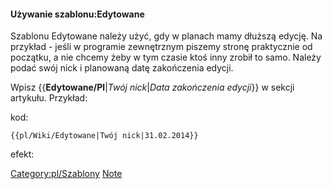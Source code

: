 <noinclude></noinclude>{{en/Ambox| type  = notice
| image = pl/Wiki/Accessories-text-editor.png
| text  = <strong>W trakcie edycji</strong><br/>Ten artykuł jest aktualnie edytowany przez użytkownika <b>{{{1|który nie podał swojego nicku}}}.</b> Planowana data zakończenia edycji to {{{2|01.01.1901}}} - jeśli ten dzień już minął, możesz usunąć ten szablon.<br>Zobacz: [[User:{{{1|nieznany}}}]]
}}<noinclude>

====Używanie szablonu:Edytowane====

Szablonu <nowiki>Edytowane</nowiki> należy użyć, gdy w planach mamy dłuższą edycję. Na przykład - jeśli w programie zewnętrznym piszemy stronę praktycznie od początku, a nie chcemy żeby w tym czasie ktoś inny zrobił to samo. Należy podać swój nick i planowaną datę zakończenia edycji.

Wpisz <nowiki>{{</nowiki>'''Edytowane/Pl'''|'' Twój nick ''|'' Data zakończenia edycji''<nowiki>}}</nowiki> w sekcji artykułu. Przykład:

kod:
<pre>{{pl/Wiki/Edytowane|Twój nick|31.02.2014}}</pre>

efekt:
{{pl/Wiki/Edytowane|Twój nick|31.02.2014}}

[[Category:pl/Szablony]][[Category:en/Message boxes|Note]]</noinclude>